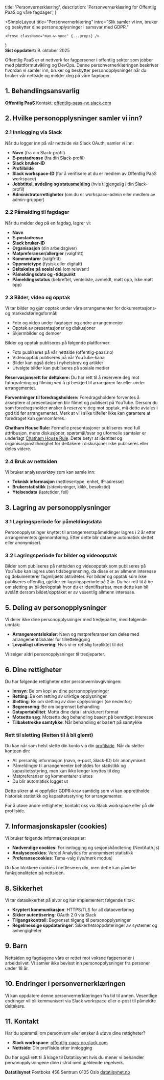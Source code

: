 
  title: 'Personvernerklæring',
  description: 'Personvernerklæring for Offentlig PaaS og våre fagdager',
}

  <SimpleLayout
    title="Personvernerklæring"
    intro="Slik samler vi inn, bruker og beskytter dine personopplysninger i samsvar med GDPR."
  >
    <Prose className="max-w-none" {...props} />
  </SimpleLayout>
)

<div className="mb-6 rounded-lg border border-zinc-200 bg-zinc-50 px-4 py-2 text-sm text-zinc-600 dark:border-zinc-700/40 dark:bg-zinc-800/50 dark:text-zinc-400">
  <strong>Sist oppdatert:</strong> 9. oktober 2025
</div>

Offentlig PaaS er et nettverk for fagpersoner i offentlig sektor som jobber med plattformutvikling og DevOps. Denne personvernerklæringen beskriver hvordan vi samler inn, bruker og beskytter personopplysninger når du bruker vår nettside og melder deg på våre fagdager.

## 1. Behandlingsansvarlig

**Offentlig PaaS**
Kontakt: [offentlig-paas-no.slack.com](https://offentlig-paas-no.slack.com)

## 2. Hvilke personopplysninger samler vi inn?

### 2.1 Innlogging via Slack

Når du logger inn på vår nettside via Slack OAuth, samler vi inn:

- **Navn** (fra din Slack-profil)
- **E-postadresse** (fra din Slack-profil)
- **Slack bruker-ID**
- **Profilbilde**
- **Slack workspace-ID** (for å verifisere at du er medlem av Offentlig PaaS workspace)
- **Jobbtittel, avdeling og statusmelding** (hvis tilgjengelig i din Slack-profil)
- **Administratorrettigheter** (om du er workspace-admin eller medlem av admin-grupper)

### 2.2 Påmelding til fagdager

Når du melder deg på en fagdag, lagrer vi:

- **Navn**
- **E-postadresse**
- **Slack bruker-ID**
- **Organisasjon** (din arbeidsgiver)
- **Matpreferanser/allergier** (valgfritt)
- **Kommentarer** (valgfritt)
- **Oppmøtetype** (fysisk eller digitalt)
- **Deltakelse på sosial del** (om relevant)
- **Påmeldingsdato og -tidspunkt**
- **Påmeldingsstatus** (bekreftet, venteliste, avmeldt, møtt opp, ikke møtt opp)

### 2.3 Bilder, video og opptak

Vi tar bilder og gjør opptak under våre arrangementer for dokumentasjons- og markedsføringsformål:

- Foto og video under fagdager og andre arrangementer
- Opptak av presentasjoner og diskusjoner
- Skjermbilder og demoer

Bilder og opptak publiseres på følgende plattformer:

- Foto publiseres på vår nettside (offentlig-paas.no)
- Videoopptak publiseres på vår YouTube-kanal
- Bilder kan også deles i nyhetsbrev og artikler
- Utvalgte bilder kan publiseres på sosiale medier

**Reservasjonsrett for deltakere:**
Du har rett til å reservere deg mot fotografering og filming ved å gi beskjed til arrangøren før eller under arrangementet.

**Forventninger til foredragsholdere:**
Foredragsholdere forventes å akseptere at presentasjonen blir filmet og publisert på YouTube. Dersom du som foredragsholder ønsker å reservere deg mot opptak, må dette avtales i god tid før arrangementet. Merk at vi i slike tilfeller ikke kan garantere at foredraget kan gjennomføres.

**Chatham House Rule:**
Formelle presentasjoner publiseres med full attribusjon, mens diskusjoner, spørsmål/svar og uformelle samtaler er underlagt [Chatham House Rule](https://www.chathamhouse.org/about-us/chatham-house-rule). Dette betyr at identitet og organisasjonstilhørighet for deltakere i diskusjoner ikke publiseres eller deles videre.

### 2.4 Bruk av nettsiden

Vi bruker analyseverktøy som kan samle inn:

- **Teknisk informasjon** (nettlesertype, enhet, IP-adresse)
- **Brukerstatistikk** (sidevisninger, klikk, besøkstid)
- **Ytelsesdata** (lastetider, feil)

## 3. Lagring av personopplysninger

### 3.1 Lagringsperiode for påmeldingsdata

Personopplysninger knyttet til arrangementspåmeldinger lagres i 2 år etter arrangementets gjennomføring. Etter dette blir dataene automatisk slettet eller anonymisert.

### 3.2 Lagringsperiode for bilder og videoopptak

Bilder som publiseres på nettsiden og videoopptak som publiseres på YouTube kan lagres uten tidsbegrensning, da disse er av allmenn interesse og dokumenterer fagmiljøets aktiviteter. For bilder og opptak som ikke publiseres offentlig, gjelder en lagringsperiode på 2 år. Du har rett til å be om sletting av bilder/opptak hvor du er identifiserbar, men dette kan bli avslått dersom bildet/opptaket er av vesentlig allmenn interesse.

## 5. Deling av personopplysninger

Vi deler ikke dine personopplysninger med tredjeparter, med følgende unntak:

- **Arrangementslokaler**: Navn og matpreferanser kan deles med arrangementslokaler for tilrettelegging
- **Lovpålagt utlevering**: Hvis vi er rettslig forpliktet til det

Vi selger aldri personopplysninger til tredjeparter.

## 6. Dine rettigheter

Du har følgende rettigheter etter personvernlovgivningen:

- **Innsyn**: Be om kopi av dine personopplysninger
- **Retting**: Be om retting av uriktige opplysninger
- **Sletting**: Be om sletting av dine opplysninger (se nedenfor)
- **Begrensning**: Be om begrenset behandling
- **Dataportabilitet**: Motta dine data i strukturert format
- **Motsette seg**: Motsette deg behandling basert på berettiget interesse
- **Tilbaketrekke samtykke**: Når behandling er basert på samtykke

### Rett til sletting (Retten til å bli glemt)

Du kan når som helst slette din konto via din [profilside](/profil). Når du sletter kontoen din:

- All personlig informasjon (navn, e-post, Slack-ID) blir anonymisert
- Påmeldinger til arrangementer beholdes for statistikk og kapasitetsstyring, men kan ikke lenger knyttes til deg
- Matpreferanser og kommentarer slettes
- Du blir automatisk logget ut

Dette sikrer at vi oppfyller GDPR-krav samtidig som vi kan opprettholde historisk statistikk og kapasitetsstyring for arrangementer.

For å utøve andre rettigheter, kontakt oss via Slack workspace eller på din profilside.

## 7. Informasjonskapsler (cookies)

Vi bruker følgende informasjonskapsler:

- **Nødvendige cookies**: For innlogging og sesjonshåndtering (NextAuth.js)
- **Analysecookies**: Vercel Analytics for anonymisert statistikk
- **Preferansecookies**: Tema-valg (lys/mørk modus)

Du kan blokkere cookies i nettleseren din, men dette kan påvirke funksjonaliteten på nettsiden.

## 8. Sikkerhet

Vi tar datasikkerhet på alvor og har implementert følgende tiltak:

- **Kryptert kommunikasjon**: HTTPS/TLS for all dataoverføring
- **Sikker autentisering**: OAuth 2.0 via Slack
- **Tilgangskontroll**: Begrenset tilgang til personopplysninger
- **Regelmessige oppdateringer**: Sikkerhetsoppdateringer av systemer og avhengigheter

## 9. Barn

Nettsiden og fagdagene våre er rettet mot voksne fagpersoner i arbeidslivet. Vi samler ikke bevisst inn personopplysninger fra personer under 18 år.

## 10. Endringer i personvernerklæringen

Vi kan oppdatere denne personvernerklæringen fra tid til annen. Vesentlige endringer vil bli kommunisert via Slack workspace eller e-post til påmeldte deltakere.

## 11. Kontakt

Har du spørsmål om personvern eller ønsker å utøve dine rettigheter?

- **Slack workspace**: [offentlig-paas-no.slack.com](https://offentlig-paas-no.slack.com)
- **Nettside**: Din profilside etter innlogging

Du har også rett til å klage til Datatilsynet hvis du mener vi behandler personopplysningene dine i strid med gjeldende regelverk.

**Datatilsynet**
Postboks 458 Sentrum
0105 Oslo
[datatilsynet.no](https://www.datatilsynet.no)
